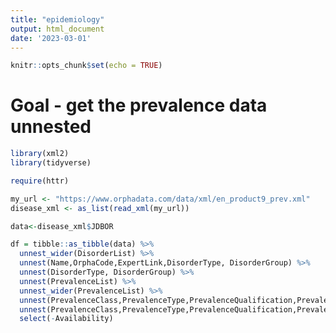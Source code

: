 ```yaml
---
title: "epidemiology"
output: html_document
date: '2023-03-01'
---
```


```r
knitr::opts_chunk$set(echo = TRUE)
```

# Goal - get the prevalence data unnested

```r
library(xml2)
library(tidyverse)

require(httr)

my_url <- "https://www.orphadata.com/data/xml/en_product9_prev.xml"
disease_xml <- as_list(read_xml(my_url))

data<-disease_xml$JDBOR

df = tibble::as_tibble(data) %>%
  unnest_wider(DisorderList) %>% 
  unnest(Name,OrphaCode,ExpertLink,DisorderType, DisorderGroup) %>% 
  unnest(DisorderType, DisorderGroup) %>% 
  unnest(PrevalenceList) %>% 
  unnest_wider(PrevalenceList) %>% 
  unnest(PrevalenceClass,PrevalenceType,PrevalenceQualification,PrevalenceGeographic,PrevalenceValidationStatus,ValMoy,Source) %>% 
  unnest(PrevalenceClass,PrevalenceType,PrevalenceQualification,PrevalenceGeographic,PrevalenceValidationStatus) %>% 
  select(-Availability)

```


